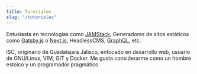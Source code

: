 ```yaml
---
title: Turoriales
slug: "/tutoriales"
---
```


Entusiasta en tecnologías como [JAMStack](https://www.jamstack.com),
Generadores de sitos estáticos como [Gatsby.js](https://www.gatsbyjs.com) o
[Next.js](https://www.nextjs.org), HeadlessCMS,
[GraphQL](https://www.graphql.org), etc.

ISC, originario de Guadalajara Jalisco, enfocado en desarrollo web, usuario de
GNU/Linux, VIM, GIT y Docker. Me gusta considerarme como un hombre estoico y
un programador pragmático
